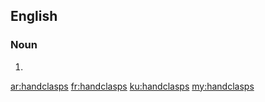 ==English==

===Noun===
{{head|en}}

# {{plural of|handclasp}}

[[ar:handclasps]]
[[fr:handclasps]]
[[ku:handclasps]]
[[my:handclasps]]